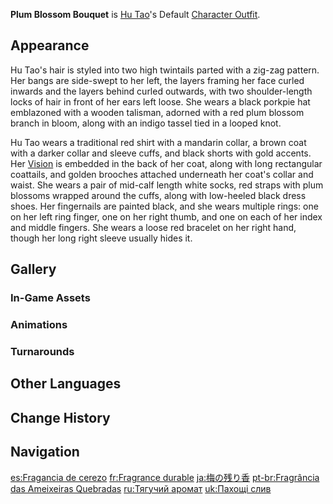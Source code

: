 {{Outfit Infobox
|id           = 204600
|image        = <gallery>
Character Hu Tao Full Wish.png|Wish
Character Hu Tao Game.png|In-Game
</gallery>
|character    = Hu Tao
|type         = Default
|description  = Hu Tao's outfit. The daily work clothes of the Wangsheng Funeral Parlor's director.
|obtain       = Unlocked upon obtaining character
}}
'''Plum Blossom Bouquet''' is [[Hu Tao]]'s Default [[Character Outfit]].

==Appearance==
<!-- Keep appearance section short and concise. Limit to 1-2 paragraphs (preferably 1 paragraph) with 3-4 sentences each. -->
Hu Tao's hair is styled into two high twintails parted with a zig-zag pattern. Her bangs are side-swept to her left, the layers framing her face curled inwards and the layers behind curled outwards, with two shoulder-length locks of hair in front of her ears left loose. She wears a black porkpie hat emblazoned with a wooden talisman, adorned with a red plum blossom branch in bloom, along with an indigo tassel tied in a looped knot.

Hu Tao wears a traditional red shirt with a mandarin collar, a brown coat with a darker collar and sleeve cuffs, and black shorts with gold accents. Her {{Pyro}} [[Vision]] is embedded in the back of her coat, along with long rectangular coattails, and golden brooches attached underneath her coat's collar and waist. She wears a pair of mid-calf length white socks, red straps with plum blossoms wrapped around the cuffs, along with low-heeled black dress shoes. Her fingernails are painted black, and she wears multiple rings: one on her left ring finger, one on her right thumb, and one on each of her index and middle fingers. She wears a loose red bracelet on her right hand, though her long right sleeve usually hides it.

==Gallery==
===In-Game Assets===
{{Assets/Outfit|Plum Blossom Bouquet|nomain=1}}

===Animations===
{{Preview/CharacterAnimations|Hu Tao|nocaption=1}}

===Turnarounds===
{{Turnarounds}}

==Other Languages==
{{Other Languages
|en       = Plum Blossom Bouquet
|zhs      = 折梅留芳
|zhs_rm   = Zhé Méi Liú Fāng
|zht      = 折梅留芳
|zht_rm   = Zhé Méi Liú Fāng
|zh_tl    = Break Plum, Leave Scent
|ja       = 梅の残り香
|ja_rm    = Ume no Nokori Ka
|ja_tl    = Scent of Plum Blossoms
|ko       = 매화<->의 잔향
|ko_tl    = Scent of Plum Blossoms
|es       = Fragancia de cerezo
|es_tl    = Fragrance of Cherry
|fr       = Fragrance durable
|fr_tl    = Lasting Fragrance
|ru       = Тягучий аромат
|ru_tl    = Lingering Aroma
|th       = หัวหน้าสาวจอมทะเล้น
|th_rm    = Hua-na Sao Chom Thalen
|th_tl    = Cheeky Chieftess
|vi       = Hoa Mận Lưu Hương
|vi_tl    = Aroma Lingering Plum Blossom
|de       = Pflaumenblütenduft
|de_tl    = Plum Blossom Fragrance
|id       = Plum Blossom Bouquet
|pt       = Fragância das Ameixeiras Quebradas
|pt_tl    = Fragrance of the Broken Plum Trees
|tr       = Erik Çiçeği Buketi
|tr_tl    = Plum Blossom Bouquet
|it       = Fragranza persistente
|it_tl    = Persistent Fragrance
}}

==Change History==
{{Change History|1.3}}

==Navigation==
{{Dressing Room Navbox|type=outfit}}

[[es:Fragancia de cerezo]]
[[fr:Fragrance durable]]
[[ja:梅の残り香]]
[[pt-br:Fragrância das Ameixeiras Quebradas]]
[[ru:Тягучий аромат]]
[[uk:Пахощі слив]]